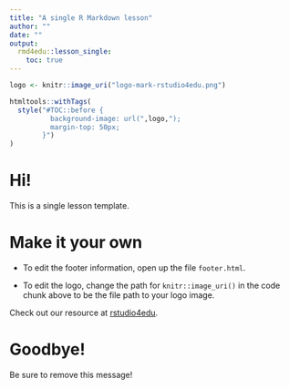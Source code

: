 ```yaml
---
title: "A single R Markdown lesson"
author: ""
date: ""
output:
  rmd4edu::lesson_single:
    toc: true
---
```


```r

logo <- knitr::image_uri("logo-mark-rstudio4edu.png")

htmltools::withTags(
  style("#TOC::before {
          background-image: url(",logo,");
          margin-top: 50px;
        }")
)
```

# Hi!

This is a single lesson template.

# Make it your own

* To edit the footer information, open up the file `footer.html`. 

* To edit the logo, change the path for `knitr::image_uri()` in the code chunk above to be the file path to your logo image.

Check out our resource at [rstudio4edu](https://rstudio4edu.github.io/rstudio4edu-book/).

# Goodbye!

Be sure to remove this message!
